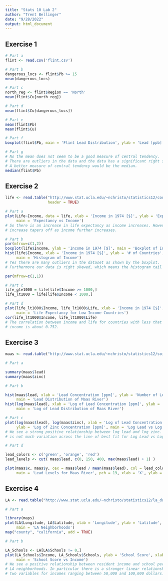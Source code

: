 ```yaml
---
title: "Stats 10 Lab 2"
author: "Trent Bellinger"
date: "9/28/2022"
output: html_document
---
```


## Exercise 1
```r
# Part a
flint <- read.csv('flint.csv')

# Part b
dangerous_locs <- flint$Pb >= 15
mean(dangerous_locs)

# Part c
north_reg <- flint$Region == 'North'
mean(flint$Cu[north_reg])

# Part d
mean(flint$Cu[dangerous_locs])

# Part e
mean(flint$Pb)
mean(flint$Cu)

# Part f
boxplot(flint$Pb, main = 'Flint Lead Distribution', ylab = 'Lead [ppb]')

# Part g
# No the mean does not seem to be a good measure of central tendency.
# There are outliers in the data and the data has a significant right skew.
# A better measure of central tendency would be the median.
median(flint$Pb)
```

## Exercise 2
```r
life <- read.table("http://www.stat.ucla.edu/~nchristo/statistics12/countries_life.txt",  
                   header = TRUE) 

# Part a
plot(Life~Income, data = life, xlab = 'Income in 1974 [$]', ylab = 'Expectancy [yr]', 
     main = 'Expectancy vs Income')
# So there is an increase in life expectancy as income increases. However, this
# increase tapers off as income further increases.

# Part b
par(mfrow=c(1,2))
boxplot(life$Income, ylab = 'Income in 1974 [$]', main = 'Boxplot of Income')
hist(life$Income, xlab = 'Income in 1974 [$]', ylab = '# of Countries', 
     main = 'Histogram of Income')
# Yes there are many outliers in the dataset as shown by the boxplot.
# Furthermore our data is right skewed, which means the histogram tail goes off to the right.

par(mfrow=c(1,1))

# Part c
life_gte1000 = life[life$Income >= 1000,]
life_lt1000 = life[life$Income < 1000,]

# Part d
plot(life_lt1000$Income, life_lt1000$Life, xlab = 'Income in 1974 [$]', ylab = 'Expectancy [yr]', 
     main = 'Life Expectancy for Low Income Countries')
cor(life_lt1000$Income, life_lt1000$Life)
# The correlation between income and life for countries with less that $1000 per capita
# income is about 0.752.
```

## Exercise 3
```r
maas <- read.table("http://www.stat.ucla.edu/~nchristo/statistics12/soil.txt", header = TRUE) 

# Part a

summary(maas$lead)
summary(maas$zinc)

# Part b

hist(maas$lead, xlab = 'Lead Concentration [ppm]', ylab = 'Number of Locations', 
     main = 'Lead Distribution of Maas River')
hist(log(maas$lead), xlab = 'Log of Lead Concentration [ppm]', ylab = 'Number of Locations', 
     main = 'Log of Lead Distribution of Maas River')

# Part c
plot(log(maas$lead), log(maas$zinc), xlab = 'Log of Lead Concentration [ppm]', 
     ylab = 'Log of Zinc Concentration [ppm]', main = 'Log Lead vs Log Zinc')
# We see a strong positive relationship between log lead and log zinc. This means there
# is not much variation across the line of best fit for Log Lead vs Log Zinc.

# Part d

lead_colors <- c('green', 'orange', 'red')
lead_levels <- cut( maas$lead, c(0, 150, 400, max(maas$lead) + 1) )

plot(maas$x, maas$y, cex = maas$lead / mean(maas$lead), col = lead_colors[as.numeric(lead_levels)],
     main = 'Lead Levels for Maas River', pch = 19, xlab = 'X', ylab = 'Y')
```

## Exercise 4
```r
LA <- read.table("http://www.stat.ucla.edu/~nchristo/statistics12/la_data.txt", header = TRUE) 

# Part a

library(maps)
plot(LA$Longitude, LA$Latitude, xlab = 'Longitude', ylab = 'Latitude', 
     main = 'LA Neighborhoods')
map("county", "california", add = TRUE)

# Part b

LA_Schools <- LA[LA$Schools != 0,]
plot(LA_Schools$Income, LA_Schools$Schools, ylab = 'School Score', xlab = 'Income [$]', 
     main = 'School Score vs Income')
# We see a positive relationship between resident income and school performance in 
# LA neighborhoods. In particular there is a stronger linear relationship between these
# two variables for incomes ranging between 50,000 and 100,000 dollars.
```
